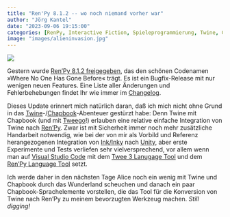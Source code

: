 ```yaml
---
title: "Ren'Py 8.1.2 -- wo noch niemand vorher war"
author: "Jörg Kantel"
date: "2023-09-06 19:15:00"
categories: [RenPy, Interactive Fiction, Spieleprogrammierung, Twine, Chapbook]
image: "images/alieninvasion.jpg"
---
```


[![](images/alieninvasion-b.jpg)](https://www.flickr.com/photos/schockwellenreiter/53168615011/)

Gestern wurde [Ren'Py 8.1.2 freigegeben](https://www.renpy.org/release/8.1.2), das den schönen Codenamen »Where No One Has Gone Before« trägt. Es ist ein Bugfix-Release mit nur wenigen neuen Features. Eine Liste aller Änderungen und Fehlerbehebungen findet Ihr wie immer im [Changelog](https://www.renpy.org/doc/html/changelog.html).

Dieses Update erinnert mich natürlich daran, daß ich mich nicht ohne Grund in das [Twine](http://cognitiones.kantel-chaos-team.de/multimedia/spieleprogrammierung/twine2.html)-/[Chapbook](https://klembot.github.io/chapbook/guide/)-Abenteuer gestürzt habe: Denn Twine mit Chapbook (und mit [Tweego](http://cognitiones.kantel-chaos-team.de/multimedia/spieleprogrammierung/tweego.html)!) erlauben eine relative einfache Integration von Twine nach [Ren'Py](http://cognitiones.kantel-chaos-team.de/multimedia/spieleprogrammierung/renpy.html). Zwar ist mit Sicherheit immer noch mehr zusätzliche Handarbeit notwendig, wie bei der von mir als Vorbild und Referenz herangezogenen Integration von [Ink/Inky](http://cognitiones.kantel-chaos-team.de/multimedia/spieleprogrammierung/inkle.html) nach [Unity](http://cognitiones.kantel-chaos-team.de/multimedia/spieleprogrammierung/unity.html), aber erste Experimente und Tests verliefen sehr vielversprechend, vor allem wenn man auf [Visual Studio Code](http://cognitiones.kantel-chaos-team.de/produktivitaet/visualstudiocode.html) mit dem [Twee 3 Lanugage Tool](https://marketplace.visualstudio.com/items?itemName=cyrusfirheir.twee3-language-tools) und dem [Ren'Py Language Tool](https://marketplace.visualstudio.com/items?itemName=LuqueDaniel.languague-renpy) setzt.

Ich werde daher in den nächsten Tage Alice noch ein wenig mit Twine und Chapbook durch das Wunderland scheuchen und danach ein paar Chapbook-Sprachelemente vorstellen, die das Tool für die Konversion von Twine nach Ren'Py zu meinem bevorzugten Werkzeug machen. *Still digging!*